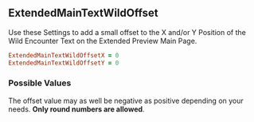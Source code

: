 ## ExtendedMainTextWildOffset

Use these Settings to add a small offset to the X and/or Y Position of the Wild Encounter Text on the Extended Preview Main Page.

```ruby 
ExtendedMainTextWildOffsetX = 0
ExtendedMainTextWildOffsetY = 0
```

### Possible Values

The offset value may as well be negative as positive depending on your needs. **Only round numbers are allowed**.